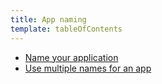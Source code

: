 ```yaml
---
title: App naming
template: tableOfContents
---
```


* [Name your application](/docs/agents/manage-apm-agents/app-naming/name-your-application)
* [Use multiple names for an app](/docs/agents/manage-apm-agents/app-naming/use-multiple-names-app)
